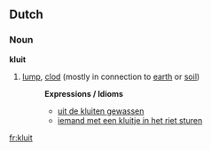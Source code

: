 ==Dutch==

===Noun===
'''kluit'''

# [[lump]], [[clod]] (mostly in connection to [[earth]] or [[soil]])
#:'''Expressions / Idioms'''
#:*[[uit de kluiten gewassen]]
#:*[[iemand met een kluitje in het riet sturen]]

[[fr:kluit]]